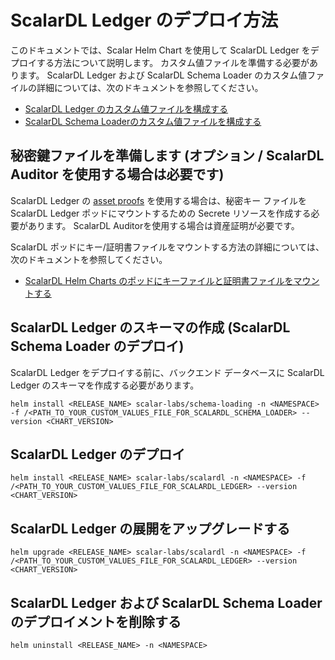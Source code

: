 # ScalarDL Ledger のデプロイ方法


<TranslationBanner />

このドキュメントでは、Scalar Helm Chart を使用して ScalarDL Ledger をデプロイする方法について説明します。 カスタム値ファイルを準備する必要があります。 ScalarDL Ledger および ScalarDL Schema Loader のカスタム値ファイルの詳細については、次のドキュメントを参照してください。

* [ScalarDL Ledger のカスタム値ファイルを構成する](configure-custom-values-scalardl-ledger.mdx)
* [ScalarDL Schema Loaderのカスタム値ファイルを構成する](configure-custom-values-scalardl-schema-loader.mdx)

## 秘密鍵ファイルを準備します (オプション / ScalarDL Auditor を使用する場合は必要です)

ScalarDL Ledger の [asset proofs](https://scalardl.scalar-labs.com/ja-jp/docs/latest/how-to-use-proof) を使用する場合は、秘密キー ファイルを ScalarDL Ledger ポッドにマウントするための Secrete リソースを作成する必要があります。 ScalarDL Auditorを使用する場合は資産証明が必要です。

ScalarDL ポッドにキー/証明書ファイルをマウントする方法の詳細については、次のドキュメントを参照してください。

* [ScalarDL Helm Charts のポッドにキーファイルと証明書ファイルをマウントする](mount-files-or-volumes-on-scalar-pods.mdx#scalardl-helm-charts-のポッドにキーファイルと証明書ファイルをマウントする)

## ScalarDL Ledger のスキーマの作成 (ScalarDL Schema Loader のデプロイ)

ScalarDL Ledger をデプロイする前に、バックエンド データベースに ScalarDL Ledger のスキーマを作成する必要があります。

```console
helm install <RELEASE_NAME> scalar-labs/schema-loading -n <NAMESPACE> -f /<PATH_TO_YOUR_CUSTOM_VALUES_FILE_FOR_SCALARDL_SCHEMA_LOADER> --version <CHART_VERSION>
```

## ScalarDL Ledger のデプロイ

```console
helm install <RELEASE_NAME> scalar-labs/scalardl -n <NAMESPACE> -f /<PATH_TO_YOUR_CUSTOM_VALUES_FILE_FOR_SCALARDL_LEDGER> --version <CHART_VERSION>
```

## ScalarDL Ledger の展開をアップグレードする

```console
helm upgrade <RELEASE_NAME> scalar-labs/scalardl -n <NAMESPACE> -f /<PATH_TO_YOUR_CUSTOM_VALUES_FILE_FOR_SCALARDL_LEDGER> --version <CHART_VERSION>
```

## ScalarDL Ledger および ScalarDL Schema Loader のデプロイメントを削除する

```console
helm uninstall <RELEASE_NAME> -n <NAMESPACE>
```
